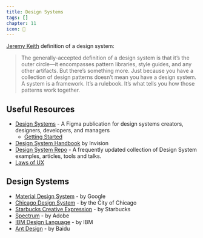 ```yaml
---
title: Design Systems
tags: []
chapter: 11
icon: 🧬
---
```


[Jeremy Keith](https://adactio.com/journal/13844) definition of a design system:

> The generally-accepted definition of a design system is that it’s the outer circle—it encompasses pattern libraries, style guides, and any other artifacts. But there’s something more. Just because you have a collection of design patterns doesn’t mean you have a design system. A system is a framework. It’s a rulebook. It’s what tells you how those patterns work together.

## Useful Resources

- [Design Systems](https://www.designsystems.com/) - A Figma publication for design systems creators, designers, developers, and managers
  - [Getting Started](https://www.designsystems.com/sections/getting-started/)
- [Design System Handbook](https://www.designbetter.co/design-systems-handbook) by Invision
- [Design System Repo](https://designsystemsrepo.com/) - A frequently updated collection of Design System examples, articles, tools and talks.
- [Laws of UX](https://lawsofux.com/)

## Design Systems

- [Material Design System](https://material.io/) - by Google
- [Chicago Design System](https://design.chicago.gov/) - by the City of Chicago
- [Starbucks Creative Expression](https://creative.starbucks.com/) - by Starbucks
- [Spectrum](https://spectrum.adobe.com/) - by Adobe
- [IBM Design Language](https://www.ibm.com/design/language/) - by IBM
- [Ant Design](https://ant.design/) - by Baidu
